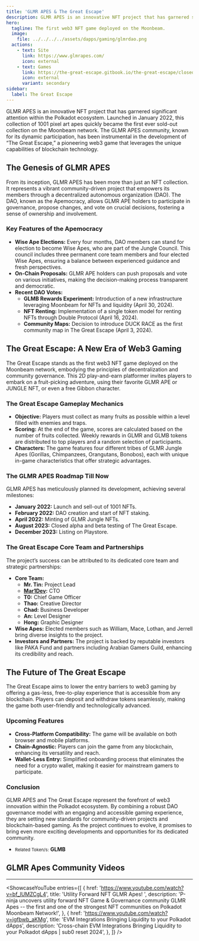 ```yaml
---
title: 'GLMR APES & The Great Escape'
description: GLMR APES is an innovative NFT project that has garnered significant attention within the Polkadot ecosystem.
hero:
  tagline: The first web3 NFT game deployed on the Moonbeam.
  image: 
    file: ../../../../assets/dapps/gaming/glmrdao.png
  actions:
    - text: Site
      link: https://www.glmrapes.com/
      icon: external
    - text: Games
      link: https://the-great-escape.gitbook.io/the-great-escape/closed-beta/introduction
      icon: external
      variant: secondary
sidebar:
  label: The Great Escape
---
```



GLMR APES is an innovative NFT project that has garnered significant attention within the Polkadot ecosystem. Launched in January 2022, this collection of 1001 pixel art apes quickly became the first ever sold-out collection on the Moonbeam network. The GLMR APES community, known for its dynamic participation, has been instrumental in the development of “The Great Escape,” a pioneering web3 game that leverages the unique capabilities of blockchain technology.

## The Genesis of GLMR APES
From its inception, GLMR APES has been more than just an NFT collection. It represents a vibrant community-driven project that empowers its members through a decentralized autonomous organization (DAO). The DAO, known as the Apemocracy, allows GLMR APE holders to participate in governance, propose changes, and vote on crucial decisions, fostering a sense of ownership and involvement.

### Key Features of the Apemocracy
- **Wise Ape Elections:** Every four months, DAO members can stand for election to become Wise Apes, who are part of the Jungle Council. This council includes three permanent core team members and four elected Wise Apes, ensuring a balance between experienced guidance and fresh perspectives.
- **On-Chain Proposals:** GLMR APE holders can push proposals and vote on various initiatives, making the decision-making process transparent and democratic.
- **Recent DAO Votes:**
  - **GLMB Rewards Experiment:** Introduction of a new infrastructure leveraging Moonbeam for NFTs and liquidity (April 30, 2024).
  - **NFT Renting:** Implementation of a single token model for renting NFTs through Double Protocol (April 16, 2024).
  - **Community Maps:** Decision to introduce DUCK RACE as the first community map in The Great Escape (April 3, 2024).

## The Great Escape: A New Era of Web3 Gaming
The Great Escape stands as the first web3 NFT game deployed on the Moonbeam network, embodying the principles of decentralization and community governance. This 2D play-and-earn platformer invites players to embark on a fruit-picking adventure, using their favorite GLMR APE or JUNGLE NFT, or even a free Gibbon character.

### The Great Escape Gameplay Mechanics
- **Objective:** Players must collect as many fruits as possible within a level filled with enemies and traps.
- **Scoring:** At the end of the game, scores are calculated based on the number of fruits collected. Weekly rewards in GLMR and GLMB tokens are distributed to top players and a random selection of participants.
- **Characters:** The game features four different tribes of GLMR Jungle Apes (Gorillas, Chimpanzees, Orangutans, Bonobos), each with unique in-game characteristics that offer strategic advantages.

### The GLMR APES Roadmap Till Now
GLMR APES has meticulously planned its development, achieving several milestones:
- **January 2022:** Launch and sell-out of 1001 NFTs.
- **February 2022:** DAO creation and start of NFT staking.
- **April 2022:** Minting of GLMR Jungle NFTs.
- **August 2023:** Closed alpha and beta testing of The Great Escape.
- **December 2023:** Listing on Playstore.

### The Great Escape Core Team and Partnerships
The project’s success can be attributed to its dedicated core team and strategic partnerships:
- **Core Team:**
  - **Mr. Tin:** Project Lead
  - **[Mar1Dev](https://twitter.com/mar1dev):** CTO
  - **T0:** Chief Game Officer
  - **Thao:** Creative Director
  - **Chad:** Business Developer
  - **An:** Level Designer
  - **Hong:** Graphic Designer
- **Wise Apes:** Elected members such as William, Mace, Lothan, and Jerrell bring diverse insights to the project.
- **Investors and Partners:** The project is backed by reputable investors like PAKA Fund and partners including Arabian Gamers Guild, enhancing its credibility and reach.

## The Future of The Great Escape
The Great Escape aims to lower the entry barriers to web3 gaming by offering a gas-less, free-to-play experience that is accessible from any blockchain. Players can deposit and withdraw tokens seamlessly, making the game both user-friendly and technologically advanced.

### Upcoming Features
- **Cross-Platform Compatibility:** The game will be available on both browser and mobile platforms.
- **Chain-Agnostic:** Players can join the game from any blockchain, enhancing its versatility and reach.
- **Wallet-Less Entry:** Simplified onboarding process that eliminates the need for a crypto wallet, making it easier for mainstream gamers to participate.

### Conclusion
GLMR APES and The Great Escape represent the forefront of web3 innovation within the Polkadot ecosystem. By combining a robust DAO governance model with an engaging and accessible gaming experience, they are setting new standards for community-driven projects and blockchain-based gaming. As the project continues to evolve, it promises to bring even more exciting developments and opportunities for its dedicated community.

- <small>Related Token/s:</small> **GLMB**

## GLMR Apes Community Videos
------------
<ShowcaseYouTube
  entries={[
    {
      href: 'https://www.youtube.com/watch?v=bf_lUMZCgL4',
      title: 'Utility Forward NFT GLMR Apes! ',
      description: 'P-ninja uncovers utility forward NFT Game & Governance community GLMR Apes -- the first and one of the strongest NFT communities on Polkadot Moonbeam Network!',
    },
        {
      href: 'https://www.youtube.com/watch?v=igfbwb_aKMg',
      title: 'EVM Integrations Bringing Liquidity to your Polkadot dApps',
      description: 'Cross-chain EVM Integrations Bringing Liquidity to your Polkadot dApps | sub0 reset 2024',
    },
  ]} />